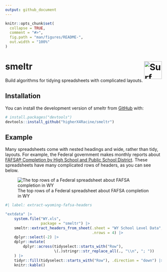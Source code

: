 ```yaml
---
output: github_document
---
```


<!-- README.md is generated from README.Rmd. Please edit that file -->

```r
knitr::opts_chunk$set(
  collapse = TRUE,
  comment = "#>",
  fig.path = "man/figures/README-",
  out.width = "100%"
)
```

# smeltr <a href="https://commons.wikimedia.org/wiki/File:Pond_smelt_illustration.jpg"><img src="man/figures/logo.jpg" align="right" height="57" alt="Surf_Smelt,_Pond_smelt.jpg: Drawing by H. L. Todd, NOAA&#039;s Historic Fisheries Collection derivative work: ManfromButtonwillow, Public domain, via Wikimedia Commons"/></a>


<!-- badges: start -->
<!-- badges: end -->

Build algorithms for tidying spreadsheets with complicated layouts.

## Installation

You can install the development version of smeltr from [GitHub](https://github.com/) with:

``` r
# install.packages("devtools")
devtools::install_github("higherX4Racine/smeltr")
```

## Example

Many spreadsheets come with nested headings and wide, rather than tidy, layouts.
For example, the Federal government makes monthly reports about
[FAFSA® Completion by High School and Public School District](https://studentaid.gov/data-center/student/application-volume/fafsa-completion-high-school).
These spreadsheets have many complicated rows of headers, as you can see below.

![The top rows of a Federal spreadsheet about FAFSA completion in WY](man/figures/README-fafsa-headers-wy-2024.png)

```r
#| label: extract-wyoming-fafsa-headers

"extdata" |>
    system.file("WY.xls",
                package = "smeltr") |>
    smeltr::extract_headers_from_sheet(.sheet = "WY School Level Data",
                                       .nrows = 4) |>
    dplyr::select(-2) |>
    dplyr::mutate(
        dplyr::across(tidyselect::starts_with("Row"),
                      \(.)stringr::str_replace_all(., "\\n", "; "))
    ) |>
    tidyr::fill(tidyselect::starts_with("Row"), .direction = "down") |>
    knitr::kable()
```

